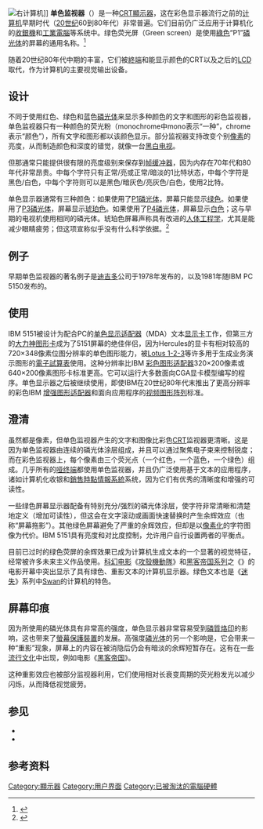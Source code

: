 {{NoteTA
|G1=IT
}}
{{校对翻译}}
[[File:IBM_PC_5150.jpg|右]]计算机]]
'''单色监视器'''（{{lang-en|'''monochrome monitor'''}}）是一种[[阴极射线管|CRT]][[顯示器|顯示器]]，这在彩色显示器流行之前的[[计算机|计算机]]早期时代（[[20世纪|20世纪]]60到80年代）非常普遍。它们目前仍广泛应用于计算机化的[[收銀機|收銀機]]和[[工業電腦|工業電腦]]等系统中。绿色荧光屏（Green screen）是使用[[綠色|綠色]]“P1”[[磷光体|磷光体]]的屏幕的通用名称。<ref>{{cite web|url=http://www.bunkerofdoom.com/tubes/crt/crt_phosphor_research.pdf|title=Cathode Ray Tube Phosphors|accessdate=2016-12-31|archive-date=2013-01-19|archive-url=https://web.archive.org/web/20130119132302/http://www.bunkerofdoom.com/tubes/crt/crt_phosphor_research.pdf|dead-url=no}}</ref>

随着20世纪80年代中期的丰富，它们被{{tsl|en|Teletype Corporation|电传公司|电传}}[[終端|終端]]和能显示颜色的CRT以及之后的[[液晶显示器|LCD]]取代，作为计算机的主要视觉输出设备。

== 设计 ==
不同于使用红色、绿色和蓝色[[磷光体|磷光体]]来显示多种颜色的文字和图形的彩色监视器，单色监视器只有一种颜色的荧光粉（monochrome中mono表示“一种”，chrome表示“颜色”），所有文字和图形都以该颜色显示。部分监视器支持改变个别[[像素|像素]]的亮度，从而制造颜色和深度的错觉，就像一台[[黑白电视|黑白电视]]。

但那通常只能提供很有限的亮度级别来保存到[[帧缓冲器|帧缓冲器]]，因为内存在70年代和80年代非常昂贵。{{tsl|en|VT100}}中每个字符只有正常/亮或正常/暗淡的1比特状态，{{tsl|en|Macintosh 128K}}中每个字符是黑色/白色，{{tsl|en|NeXT MegaPixel Display}}中每个字符则可以是黑色/暗灰色/亮灰色/白色，使用2比特。

单色显示器通常有三种颜色：如果使用了[[磷光体|P1磷光体]]，屏幕只能显示[[绿色|绿色]]。如果使用了[[磷光体|P3磷光体]]，屏幕显示[[琥珀色|琥珀色]]。如果使用了[[磷光体|P4磷光体]]，屏幕显示[[白色|白色]]；这与早期的电视机使用相同的磷光体。琥珀色屏幕声称具有改进的[[人体工程学|人体工程学]]，尤其是能减少眼睛疲劳；但这项宣称似乎没有什么科学依据。<ref>{{citation|title=Ergonomics in Computerized Offices|year=1986|last1=Grandjean|first1=E|chapter=Chapter 2|publisher=Taylor & Francis|isbn=978-0-85066-350-1}}</ref>

== 例子 ==
早期单色监视器的著名例子是[[迪吉多|迪吉多]]公司于1978年发布的{{tsl|en|VT100}}，以及1981年随IBM PC 5150发布的{{tsl|en|IBM 5151}}。

== 使用 ==
IBM 5151被设计为配合PC的[[单色显示适配器|单色显示适配器]]（MDA）文本[[显示卡|显示卡]]工作，但第三方的[[大力神图形卡|大力神图形卡]]成为了5151屏幕的绝佳伴侣，因为Hercules的显卡有相对较高的720×348像素位图分辨率的单色图形能力，被[[Lotus_1-2-3|Lotus 1-2-3]]等许多用于生成业务演示图形的[[電子試算表|電子試算表]]使用。这种分辨率比IBM [[彩色图形适配器|彩色图形适配器]]320×200像素或640×200像素图形卡标准更高。它可以运行大多数面向CGA显卡模型编写的程序。单色显示器之后被继续使用，即使IBM在20世纪80年代末推出了更高分辨率的彩色IBM [[增强图形适配器|增强图形适配器]]和面向{{tsl|en|Dual-monitor|双监视器}}应用程序的[[视频图形阵列|视频图形阵列]]标准。

== 澄清 ==
虽然都是像素，但单色监视器产生的文字和图像比彩色[[阴极射线管|CRT]]监视器更清晰。这是因为单色监视器由连续的磷光体涂层组成，并且可以通过聚焦电子束来控制锐度；而在彩色监视器上，每个像素由三个荧光点（一个红色，一个蓝色，一个绿色）组成。几乎所有的[[終端|哑终端]]都使用单色监视器，并且仍广泛使用基于文本的应用程序，诸如计算机化收银和[[銷售時點情報系統|銷售時點情報系統]]系统，因为它们有优秀的清晰度和增强的可读性。

一些绿色屏幕显示器配备有特别充分/强烈的磷光体涂层，使字符非常清晰和清楚地定义（增加可读性），但这会在文字滚动或画面快速替换时产生余辉效应（也称“屏幕拖影”）。其他绿色屏幕避免了严重的余辉效应，但却是以[[像素|像素化]]的字符图像为代价。IBM 5151具有亮度和对比度控制，允许用户自行设置两者的平衡点。

目前已过时的绿色荧屏的余辉效果已成为计算机生成文本的一个显著的视觉特征，经常被许多未来主义作品使用。[[科幻电影|科幻电影]]《[[攻殼機動隊_(1995年電影)|攻殼機動隊]]》和[[黑客帝国系列|黑客帝国系列]]之《{{tsl|en|Matrix source code|矩阵源代码}}》的电影开幕中突出显示了具有绿色、重影文本的计算机显示器。绿色文本也是《[[迷失|迷失]]》系列中[[達摩計劃|Swan]]的计算机的特色。

== 屏幕印痕 ==
因为所使用的磷光体具有非常高的强度，单色显示器非常容易受到[[磷質烙印|磷質烙印]]的影响，这也带来了[[螢幕保護裝置|螢幕保護裝置]]的发展。高强度[[磷光体|磷光体]]的另一个影响是，它会带来一种“重影”现象，屏幕上的内容在被消隐后仍会有暗淡的余辉短暂存在。这有在一些[[流行文化|流行文化]]中出现，例如电影《[[黑客帝国|黑客帝国]]》。

这种重影效应也被部分监视器利用，它们使用相对长衰变周期的荧光粉发光以减少闪烁，从而降低视觉疲劳。

== 参见 ==
* {{tsl|en|IBM 3270}}
* {{tsl|en|IBM 5250}}

== 参考资料 ==
{{reflist}}
[[Category:顯示器|Category:顯示器]]
[[Category:用户界面|Category:用户界面]]
[[Category:已被淘汰的電腦硬體|Category:已被淘汰的電腦硬體]]
